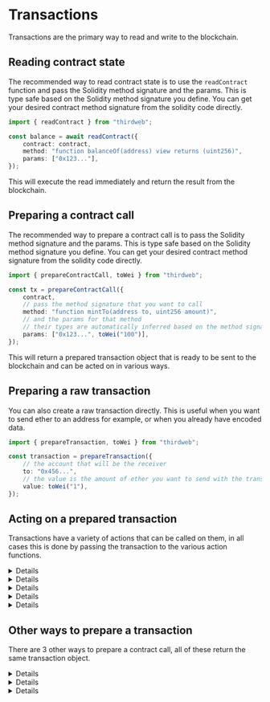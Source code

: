 
# Transactions

Transactions are the primary way to read and write to the blockchain.

## Reading contract state

The recommended way to read contract state is to use the `readContract` function and pass the Solidity method signature and the params. This is type safe based on the Solidity method signature you define. You can get your desired contract method signature from the solidity code directly.

```ts
import { readContract } from "thirdweb";

const balance = await readContract({
	contract: contract,
	method: "function balanceOf(address) view returns (uint256)",
	params: ["0x123..."],
});
```

This will execute the read immediately and return the result from the blockchain.

## Preparing a contract call

The recommended way to prepare a contract call is to pass the Solidity method signature and the params. This is type safe based on the Solidity method signature you define. You can get your desired contract method signature from the solidity code directly.

```ts
import { prepareContractCall, toWei } from "thirdweb";

const tx = prepareContractCall({
	contract,
	// pass the method signature that you want to call
	method: "function mintTo(address to, uint256 amount)",
	// and the params for that method
	// their types are automatically inferred based on the method signature
	params: ["0x123...", toWei("100")],
});
```

This will return a prepared transaction object that is ready to be sent to the blockchain and can be acted on in various ways.

## Preparing a raw transaction

You can also create a raw transaction directly. This is useful when you want to send ether to an address for example, or when you already have encoded data.

```ts
import { prepareTransaction, toWei } from "thirdweb";

const transaction = prepareTransaction({
	// the account that will be the receiver
	to: "0x456...",
	// the value is the amount of ether you want to send with the transaction
	value: toWei("1"),
});
```

## Acting on a prepared transaction

Transactions have a variety of actions that can be called on them, in all cases this is done by passing the transaction to the various action functions.

<Details summary='sendTransaction' startExpanded>

Send the prepared transaction to the blockchain. Sending a transaction requires a wallet.

See [Wallets](/typescript/v5/wallets) for more information on how to create a wallet.

```ts
import { sendTransaction } from "thirdweb";
import { metamaskWallet } from "thirdweb/wallets";

const wallet = metamaskWallet();
await wallet.connect();

const transactionResult = await sendTransaction({
	transaction,
	wallet,
});
```

</Details>

<Details summary="waitForReceipt">

Wait for a transaction to be mined and get the transaction receipt.

```ts
import { sendTransaction, waitForReceipt } from "thirdweb";
import { metamaskWallet } from "thirdweb/wallets";

const wallet = metamaskWallet();
await wallet.connect();

const transactionResult = await sendTransaction({
	transaction,
	wallet,
});

const receipt = await waitForReceipt(transactionResult);
```

</Details>

<Details summary="sendAndConfirmTransaction">

Send a transaction and wait for it to be mined. Useful when you want to block until the transaction is fully confirmed onchain before proceeding to the next step.

```ts
import { sendAndConfirmTransaction } from "thirdweb";
import { metamaskWallet } from "thirdweb/wallets";

const wallet = metamaskWallet();
await wallet.connect();

const receipt = await sendAndConfirmTransaction({
	transaction,
	wallet,
});
```

</Details>

<Details summary='estimateGas'>

Estimating gas cost for a transaction

```ts
import { estimateGas } from "thirdweb";

const gasEstimate = await estimateGas({ transaction });
```

</Details>

<Details summary='simulateTransaction'>

Simulate a transaction to see if it would be successful.

```ts
import { prepareContractCall, simulateTransaction } from "thirdweb";

const result = await simulateTransaction({ transaction });
```

</Details>

## Other ways to prepare a transaction

There are 3 other ways to prepare a contract call, all of these return the same transaction object.

<Details summary="Explicit Contract ABI" id='explicit-abi'>

Another way to get type safety is to pass the full contract ABI to `getContract`. This will give you autocompletion for all methods declared in the ABI. There is a slight extract cost of having the full ABI in your code which can be pretty large.

```ts
import { getContract, prepareContractCall, toWei } from "thirdweb";

const contract = getContract({
  client,
	chainId,
  // the abi for the contract is defined here
  abi: [
    ...
    {
      name: "mintTo",
      inputs: [
        {
          type: "address",
          name: "to",
        },
        {
          type: "uint256",
          name: "amount",
        },
      ],
      type: "function",
    }
    ...
  ],
});

const tx = prepareContractCall({
  contract,
  // we get auto-completion for all the available functions on the contract ABI
  method: "mintTo",
  // including full type-safety for the params
  params: ["0x123...", toWei("100")],
});
```

</Details>

<Details summary="ABI snippet" id='abi-snippet'>

As an alternative to passing the full ABI, you can pass a snippet of the ABI for the method you want to call. This is useful when you only want to call a single method and don't want to have the full ABI in your code.

```ts
import { prepareContractCall, toWei } from "thirdweb";

const tx = prepareContractCall({
	contract,
	// Pass a snippet of the ABI for the method you want to call.
	method: {
		name: "mintTo",
		inputs: [
			{
				type: "address",
				name: "to",
			},
			{
				type: "uint256",
				name: "amount",
			},
		],
		type: "function",
	},
	// The Types of `params` are automatically inferred based on the ABI inputs.
	params: ["0x123...", toWei("100")],
});
```

</Details>

<Details summary="Automatic ABI Resolution" id='automatic-abi-resolution'>

Finally, you can dynamically resolve contract methods at runtime using the `resolveMethod` function. This is the best way to handle contracts you don't know the ABI of in advance but it is also less performant and not type-safe.

<Callout title="Please note" variant="warning">

This method is convenient, however it is also:

- less performant at runtime (it has to resolve the ABI of the contract and then match the method name you provide)
- not type-safe (you lose type safety for your params)

There are cases where you specifically _need_ to be able to resolve methods dynamically at runtime, in which case this method is useful.

</Callout>

```ts
import { prepareContractCall, resolveMethod, toWei } from "thirdweb";
const tx = prepareContractCall({
	contract,
	// in this case we only pass the name of the method we want to call
	method: resolveMethod("mintTo"),
	// however using this method we lose type safety for our params
	params: ["0x123...", toWei("100")],
});
```

</Details>
